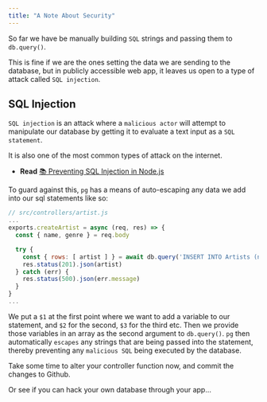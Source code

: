 ```yaml
---
title: "A Note About Security"
---
```


So far we have be manually building `SQL` strings and passing them to `db.query()`.

This is fine if we are the ones setting the data we are sending to the database, but in publicly accessible web app, it leaves us open to a type of attack called `SQL injection`.

## SQL Injection

`SQL injection` is an attack where a `malicious actor` will attempt to manipulate our database by getting it to evaluate a text input as a `SQL statement`.

It is also one of the most common types of attack on the internet.

- **Read** [:books: Preventing SQL Injection in Node.js](https://www.veracode.com/blog/secure-development/how-prevent-sql-injection-nodejs)

To guard against this, `pg` has a means of auto-escaping any data we add into our sql statements like so:

```js
// src/controllers/artist.js
...
exports.createArtist = async (req, res) => {
  const { name, genre } = req.body

  try {
    const { rows: [ artist ] } = await db.query('INSERT INTO Artists (name, genre) VALUES ($1, $2) RETURNING *', [name, genre])
    res.status(201).json(artist)
  } catch (err) {
    res.status(500).json(err.message)
  }
}
...
```

We put a `$1` at the first point where we want to add a variable to our statement, and `$2` for the second, `$3` for the third etc. Then we provide those variables in an array as the second argument to `db.query()`. `pg` then automatically `escapes` any strings that are being passed into the statement, thereby preventing any `malicious SQL` being executed by the database.

Take some time to alter your controller function now, and commit the changes to Github.

Or see if you can hack your own database through your app...